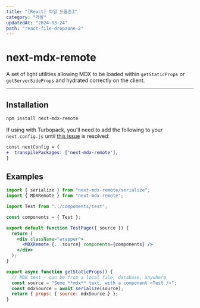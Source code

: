 ```yaml
---
title: "[React] 파일 드롭존3"
category: "개발"
updatedAt: "2024-03-24"
path: "react-file-dropzone-2"
---
```


# next-mdx-remote

A set of light utilities allowing MDX to be loaded within `getStaticProps` or `getServerSideProps` and hydrated correctly on the client.

---

## Installation

```sh
npm install next-mdx-remote
```

If using with Turbopack, you'll need to add the following to your `next.config.js` until [this issue](https://github.com/vercel/next.js/issues/64525) is resolved:

```diff
const nextConfig = {
+  transpilePackages: ['next-mdx-remote'],
}
```

## Examples

```jsx
import { serialize } from "next-mdx-remote/serialize";
import { MDXRemote } from "next-mdx-remote";

import Test from "../components/test";

const components = { Test };

export default function TestPage({ source }) {
  return (
    <div className="wrapper">
      <MDXRemote {...source} components={components} />
    </div>
  );
}

export async function getStaticProps() {
  // MDX text - can be from a local file, database, anywhere
  const source = "Some **mdx** text, with a component <Test />";
  const mdxSource = await serialize(source);
  return { props: { source: mdxSource } };
}
```
